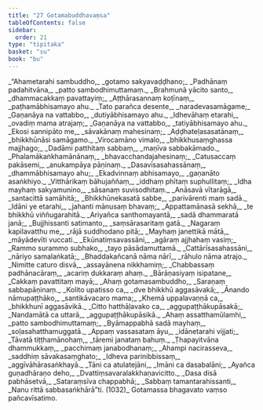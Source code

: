 ```yaml
---
title: "27 Gotamabuddhavaṃsa"
tableOfContents: false
sidebar:
  order: 21
type: "tipitaka"
basket: "su"
book: "bu"
---
```



<DynamicBreadcrumb />

<Division number="1" book="bu" bookNo="21" page="361">

<Paragraph number="1036" type="verses" book="bu">
_“Ahametarahi sambuddho,_  
_gotamo sakyavaḍḍhano;_  
_Padhānaṃ padahitvāna,_  
_patto sambodhimuttamaṃ._  

</Paragraph>

</Division>
<Division number="2" book="bu" bookNo="21" page="361">

<Paragraph number="1037" type="verses" book="bu">
_Brahmunā yācito santo,_  
_dhammacakkaṃ pavattayiṃ;_  
_Aṭṭhārasannaṃ koṭīnaṃ,_  
_paṭhamābhisamayo ahu._  

</Paragraph>

</Division>
<Division number="3" book="bu" bookNo="21" page="361">

<Paragraph number="1038" type="verses" book="bu">
_Tato parañca desente,_  
_naradevasamāgame;_  
_Gaṇanāya na vattabbo,_  
_dutiyābhisamayo ahu._  

</Paragraph>

</Division>
<Division number="4" book="bu" bookNo="21" page="361">

<Paragraph number="1039" type="verses" book="bu">
_Idhevāhaṃ etarahi,_  
_ovadiṃ mama atrajaṃ;_  
_Gaṇanāya na vattabbo,_  
_tatiyābhisamayo ahu._  

</Paragraph>

</Division>
<Division number="5" book="bu" bookNo="21" page="361">

<Paragraph number="1040" type="verses" book="bu">
_Ekosi sannipāto me,_  
_sāvakānaṃ mahesinaṃ;_  
_Aḍḍhateḷasasatānaṃ,_  
_bhikkhūnāsi samāgamo._  

</Paragraph>

</Division>
<Division number="6" book="bu" bookNo="21" page="362">

<Paragraph number="1041" type="verses" book="bu">
_Virocamāno vimalo,_  
_bhikkhusaṃghassa majjhago;_  
_Dadāmi patthitaṃ sabbaṃ,_  
_maṇīva sabbakāmado._  

</Paragraph>

</Division>
<Division number="7" book="bu" bookNo="21" page="362">

<Paragraph number="1042" type="verses" book="bu">
_Phalamākaṅkhamānānaṃ,_  
_bhavacchandajahesinaṃ;_  
_Catusaccaṃ pakāsemi,_  
_anukampāya pāṇinaṃ._  

</Paragraph>

</Division>
<Division number="8" book="bu" bookNo="21" page="362">

<Paragraph number="1043" type="verses" book="bu">
_Dasavīsasahassānaṃ,_  
_dhammābhisamayo ahu;_  
_Ekadvinnaṃ abhisamayo,_  
_gaṇanāto asaṅkhiyo._  

</Paragraph>

</Division>
<Division number="9" book="bu" bookNo="21" page="362">

<Paragraph number="1044" type="verses" book="bu">
_Vitthārikaṃ bāhujaññaṃ,_  
_iddhaṃ phītaṃ suphullitaṃ;_  
_Idha mayhaṃ sakyamunino,_  
_sāsanaṃ suvisodhitaṃ._  

</Paragraph>

</Division>
<Division number="10" book="bu" bookNo="21" page="362">

<Paragraph number="1045" type="verses" book="bu">
_Anāsavā vītarāgā,_  
_santacittā samāhitā;_  
_Bhikkhūnekasatā sabbe,_  
_parivārenti maṃ sadā._  

</Paragraph>

</Division>
<Division number="11" book="bu" bookNo="21" page="362">

<Paragraph number="1046" type="verses" book="bu">
_Idāni ye etarahi,_  
_jahanti mānusaṃ bhavaṃ;_  
_Appattamānasā sekhā,_  
_te bhikkhū viññugarahitā._  

</Paragraph>

</Division>
<Division number="12" book="bu" bookNo="21" page="362">

<Paragraph number="1047" type="verses" book="bu">
_Ariyañca santhomayantā,_  
_sadā dhammaratā janā;_  
_Bujjhissanti satimanto,_  
_saṃsārasaritaṃ gatā._  

</Paragraph>

</Division>
<Division number="13" book="bu" bookNo="21" page="362">

<Paragraph number="1048" type="verses" book="bu">
_Nagaraṃ kapilavatthu me,_  
_rājā suddhodano pitā;_  
_Mayhaṃ janettikā mātā,_  
_māyādevīti vuccati._  

</Paragraph>

</Division>
<Division number="14" book="bu" bookNo="21" page="362">

<Paragraph number="1049" type="verses" book="bu">
_Ekūnatiṃsavassāni,_  
_agāraṃ ajjhahaṃ vasiṃ;_  
_Rammo surammo subhako,_  
_tayo pāsādamuttamā._  

</Paragraph>

</Division>
<Division number="15" book="bu" bookNo="21" page="362">

<Paragraph number="1050" type="verses" book="bu">
_Cattārīsasahassāni,_  
_nāriyo samalaṅkatā;_  
_Bhaddakañcanā nāma nārī,_  
_rāhulo nāma atrajo._  

</Paragraph>

</Division>
<Division number="16" book="bu" bookNo="21" page="362">

<Paragraph number="1051" type="verses" book="bu">
_Nimitte caturo disvā,_  
_assayānena nikkhamiṃ;_  
_Chabbassaṃ padhānacāraṃ,_  
_acariṃ dukkaraṃ ahaṃ._  

</Paragraph>

</Division>
<Division number="17" book="bu" bookNo="21" page="362">

<Paragraph number="1052" type="verses" book="bu">
_Bārāṇasiyaṃ isipatane,_  
_Cakkaṃ pavattitaṃ mayā;_  
_Ahaṃ gotamasambuddho,_  
_Saraṇaṃ sabbapāṇinaṃ._  

</Paragraph>

</Division>
<Division number="18" book="bu" bookNo="21" page="362">

<Paragraph number="1053" type="verses" book="bu">
_Kolito upatisso ca,_  
_dve bhikkhū aggasāvakā;_  
_Ānando nāmupaṭṭhāko,_  
_santikāvacaro mama;_  
_Khemā uppalavaṇṇā ca,_  
_bhikkhunī aggasāvikā._  

</Paragraph>

</Division>
<Division number="19" book="bu" bookNo="21" page="362">

<Paragraph number="1054" type="verses" book="bu">
_Citto hatthāḷavako ca,_  
_aggupaṭṭhākupāsakā;_  
_Nandamātā ca uttarā,_  
_aggupaṭṭhākupāsikā._  

</Paragraph>

</Division>
<Division number="20" book="bu" bookNo="21" page="363">

<Paragraph number="1055" type="verses" book="bu">
_Ahaṃ assatthamūlamhi,_  
_patto sambodhimuttamaṃ;_  
_Byāmappabhā sadā mayhaṃ,_  
_soḷasahatthamuggatā._  

</Paragraph>

</Division>
<Division number="21" book="bu" bookNo="21" page="363">

<Paragraph number="1056" type="verses" book="bu">
_Appaṃ vassasataṃ āyu,_  
_idānetarahi vijjati;_  
_Tāvatā tiṭṭhamānohaṃ,_  
_tāremi janataṃ bahuṃ._  

</Paragraph>

</Division>
<Division number="22" book="bu" bookNo="21" page="363">

<Paragraph number="1057" type="verses" book="bu">
_Ṭhapayitvāna dhammukkaṃ,_  
_pacchimaṃ janabodhanaṃ;_  
_Ahampi nacirasseva,_  
_saddhiṃ sāvakasaṃghato;_  
_Idheva parinibbissaṃ,_  
_aggīvāhārasaṅkhayā._  

</Paragraph>

</Division>
<Division number="23" book="bu" bookNo="21" page="363">

<Paragraph number="1058" type="verses" book="bu">
_Tāni ca atulatejāni,_  
_Imāni ca dasabalāni;_  
_Ayañca guṇadhāraṇo deho,_  
_Dvattiṃsavaralakkhaṇavicitto._  

</Paragraph>

</Division>
<Division number="24" book="bu" bookNo="21" page="363">

<Paragraph number="1059" type="verses" book="bu">
_Dasa disā pabhāsetvā,_  
_Sataraṃsīva chappabhā;_  
_Sabbaṃ tamantarahissanti,_  
_Nanu rittā sabbasaṅkhārā”ti. (1032)_  


</Paragraph>
</Division>

<Paragraph number="1060" type="center" book="bu">
Gotamassa bhagavato vaṃso pañcavīsatimo.
</Paragraph>